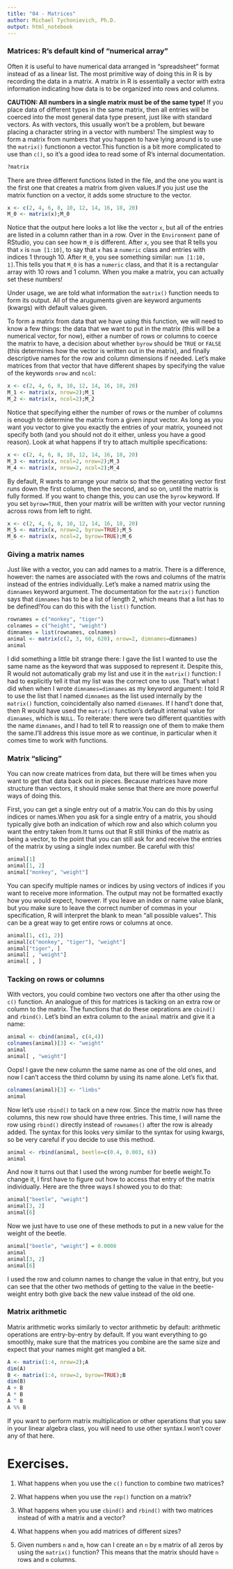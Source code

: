 ```yaml
---
title: "04 - Matrices"
author: Michael Tychonievich, Ph.D.
output: html_notebook
---
```


### Matrices: R's default kind of "numerical array"

Often it is useful to have numerical data arranged in "spreadsheet" format instead of as a linear list. The most primitive way of doing this in R is by recording the data in a matrix. A matrix in R is essentially a vector with extra information indicating how data is to be organized into rows and columns.

**CAUTION: All numbers in a single matrix must be of the same type!** If you place data of different types in the same matrix, then all entries will be coerced into the most general data type present, just like with standard vectors. As with vectors, this usually won't be a problem, but beware placing a character string in a vector
with numbers! The simplest way to form a matrix from numbers that you happen to have lying around is to use the `matrix()` functionon a vector.This function is a bit more complicated to use than `c()`, so it's a good idea to read some of R's internal documentation.

```r
?matrix
```

There are three different functions listed in the file, and the one you want is the first one that creates a matrix from given values.If you just use the matrix function on a vector, it adds some structure to the vector.

```r
x <- c(2, 4, 6, 8, 10, 12, 14, 16, 18, 20)
M_0 <- matrix(x);M_0
```

Notice that the output here looks a lot like the vector `x`, but all of the entries are listed in a column rather than in a row.  Over in the `Environment` pane of RStudio, you can see how `M_0` is different.  After `x`, you see that R tells you that `x` is `num [1:10]`, to say that `x` has a `numeric` class and entries with indices 1 through 10.  After `M_0`, you see something similar: `num [1:10, 1]`.This tells you that `M_0` is has a `numeric` class, and that it is a rectangular array with 10 rows and 1 column.  When you make a matrix, you can actually set these numbers!

Under usage, we are told what information the `matrix()` function needs to form its output. All of the aruguments given are keyword arguments (kwargs) with default values given.

To form a matrix from data that we have using this function, we will need to know a few things: the data that we want to put in the matrix (this will be a numerical vector, for now), either a number of rows or columns to coerce the matrix to have, a decision about whether `byrow` should be `TRUE` or `FALSE` (this determines how the vector is written out in the matrix), and finally descriptive names for the row and column dimensions if needed. Let's make matrices from that vector that have different shapes by specifying the value of the keywords `nrow` and `ncol`:

```r
x <- c(2, 4, 6, 8, 10, 12, 14, 16, 18, 20)
M_1 <- matrix(x, nrow=2);M_1
M_2 <- matrix(x, ncol=2);M_2
```

Notice that specifying either the number of rows or the number of columns is
enough to determine the matrix from a given input vector. As long as you want you vector to give you exactly the entries of your matrix, youneed not specify both (and you should not do it either, unless you have a good reason). Look at what happens if try to attach multiplie specifications:

```r
x <- c(2, 4, 6, 8, 10, 12, 14, 16, 18, 20)
M_3 <- matrix(x, ncol=2, nrow=2);M_3
M_4 <- matrix(x, nrow=2, ncol=2);M_4
```

By default, R wants to arrange your matrix so that the generating vector first runs down the first column, then the second, and so on, until the matrix is fully formed. If you want to change this, you can use the `byrow` keyword. If you set `byrow=TRUE`, then your matrix will be written with your vector running across rows from left to right.

```r
x <- c(2, 4, 6, 8, 10, 12, 14, 16, 18, 20)
M_5 <- matrix(x, nrow=2, byrow=TRUE);M_5
M_6 <- matrix(x, ncol=2, byrow=TRUE);M_6
```

### Giving a matrix names

Just like with a vector, you can add names to a matrix. There is a difference, however: the names are associated with the rows and columns of the matrix instead of the entries individually. Let's make a named matrix using the `dimnames` keyword argument. The documentation for the `matrix()` function says that `dimnames` has to be a list of length 2, which means that a list has to be defined!You can do this with the `list()` function.

```r
rownames = c("monkey", "tiger")
colnames = c("height", "weight")
dimnames = list(rownames, colnames)
animal <- matrix(c(2, 3, 60, 620), nrow=2, dimnames=dimnames)
animal
```

I did something a little bit strange there: I gave the list I wanted to use the same name as the keyword that was supposed to represent it. Despite this, R would not automatically grab my list and use it in the `matrix()` function: I had to explicitly tell it that my list was the correct one to use.  That's what I did when when I wrote `dimnames=dimnames` as my keyword argument: I told R to use the list that I named `dimnames` as the list used internally by the `matrix()` function, coincidentally also named `dimnames`. If I hand't done that, then R would have used the `matrix()` function's default internal value for `dimnames`, which is `NULL`. To reiterate: there were two different quantities with the name `dimnames`, and I had to tell R to reassign one of them to make them the same.I'll address this issue more as we continue, in particular when it comes time to work with functions. 

### Matrix "slicing"

You can now create matrices from data, but there will be times when you want to get that data back out in pieces. Because matrices have more structure than vectors, it should make sense that there are more powerful ways of doing this.

First, you can get a single entry out of a matrix.You can do this by using indices or names.When you ask for a single entry of a matrix, you should  typically give both an indication of which row and also which column you want the entry taken from.It turns out that R still thinks of the matrix as being a vector, to the point that you can still ask for and receive the entries of the matrix by using a single index number. Be careful with this!


```r
animal[1]
animal[1, 2]
animal["monkey", "weight"]
```

You can specify multiple names or indices by using vectors of indices if you want to receive more information. The output may not be formatted exactly how you would expect, however. If you leave an index or name value blank, but you make sure to leave the correct number of commas in your specification, R will interpret the blank to mean "all possible values". This can be a great way to get entire rows or columns at once.

```r
animal[1, c(1, 2)]
animal[c("monkey", "tiger"), "weight"]
animal["tiger", ]
animal[ , "weight"]
animal[ , ]
```

### Tacking on rows or columns

With vectors, you could combine two vectors one after tha other using the `c()` function. An analogue of this for matrices is tacking on an extra row or column to the matrix. The functions that do these oeprations are `cbind()` and `rbind()`.  Let's bind an extra column to the `animal` matrix and give it a name:

```r
animal <- cbind(animal, c(4,4))
colnames(animal)[3] <- "weight"
animal
animal[ , "weight"]
```

Oops! I gave the new column the same name as one of the old ones, and now I can't access the third column by using its name alone. Let's fix that.

```r
colnames(animal)[3] <- "limbs"
animal
```

Now let's use `rbind()` to tack on a new row. Since the matrix now has three columns, this new row should have three entries.  This time, I will name the row using `rbind()` directly instead of `rownames()` after the row is already added. The syntax for this looks very similar to the syntax for using kwargs, so be very careful if you decide to use this method.

```r
animal <- rbind(animal, beetle=c(0.4, 0.003, 6))
animal
```

And now it turns out that I used the wrong number for beetle weight.To change it, I first have to figure out how to access that entry of the matrix individually. Here are the three ways I showed you to do that:

```r
animal["beetle", "weight"]
animal[3, 2]
animal[6]
```

Now we just have to use one of these methods to put in a new value for the weight of the beetle.

```r
animal["beetle", "weight"] = 0.0008
animal
animal[3, 2]
animal[6]
```

I used the row and column names to change the value in that entry, but you can see that the other two methods of getting to the value in the beetle-weight entry both give back the new value instead of the old one.

### Matrix arithmetic

Matrix arithmetic works similarly to vector arithmetic by default: arithmetic operations are entry-by-entry by default. If you want everything to go smoothly, make sure that the matrices you combine are the same size and expect that your names might get mangled a bit.

```r
A <- matrix(1:4, nrow=2);A
dim(A)
B <- matrix(1:4, nrow=2, byrow=TRUE);B
dim(B)
A + B
A * B
A ^ B
A %% B
```

If you want to perform matrix multiplication or other operations that you saw in your linear algebra class, you will need to use other syntax.I won't cover any of that here.

# Exercises.

1.  What happens when you use the `c()` function to combine two matrices?

2.  What happens when you use the `rep()` function on a matrix?

3.  What happens when you use `cbind()` and `rbind()` with two matrices instead of
with a matrix and a vector?

4.  What happens when you add matrices of different sizes?

5.  Given numbers `n` and `m`, how can I create an `n` by `m` matrix of all
zeros by using the `matrix()` function? This means that the matrix should have `n` rows and `m` columns.